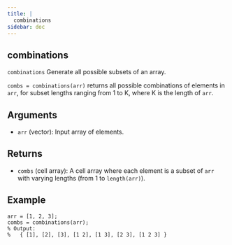 ```yaml
--- 
title: | 
  combinations
sidebar: doc
---
```


::: {.doc-box}
::: {.callout-warning appearance="simple" icon="false" collapse="true"}    
# combinations


`combinations` Generate all possible subsets of an array.

`combs = combinations(arr)` returns all possible combinations of elements
in `arr`, for subset lengths ranging from 1 to K, where K is the length of `arr`.

## Arguments
- `arr` (vector): Input array of elements.

## Returns
- `combs` (cell array): A cell array where each element is a subset of `arr`
with varying lengths (from 1 to `length(arr)`).

## Example
```.matlab
arr = [1, 2, 3];
combs = combinations(arr);
% Output:
%   { [1], [2], [3], [1 2], [1 3], [2 3], [1 2 3] }
```
:::
:::


    